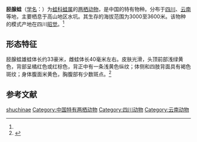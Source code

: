 {{Speciesbox
| name = 胫腺蛙
| status = LC
| status_system = IUCN3.1
| status_ref =<ref name=iucn>{{IUCN|authors=IUCN SSC Amphibian Specialist Group|year=2020|id=58716|title=''Rana shuchinae''|page =e.T58716A63865490|access-date=2022-01-18}}</ref>
| image = 
| genus = Rana
| species = shuchinae
| authority = ([[刘承钊|Liu]], 1950)<ref name='id4973'>{{cite web| url =http://www.bioinfo.cn/db05/BjdwSpecies.php?action=view&id=4973| title =胫腺侧褶蛙| work =《中国动物物种编目数据库》| publisher =中国科学院微生物研究所| author =中国科学院动物研究所| accessdate =2009-04-11| deadurl =yes| archiveurl =https://web.archive.org/web/20160305032918/http://www.bioinfo.cn/db05/BjdwSpecies.php?action=view&id=4973| archivedate =2016-03-05}}</ref>
| synonyms= 
*''Liuhurana shuchinae''
*''Hylarana shuchinae''
*''Pelophylax shuchinae''
}}

'''胫腺蛙'''（[[学名|学名]]：{{lang|la|''Rana shuchinae''}}）为[[蛙科|蛙科]][[蛙属|蛙属]]的[[两栖动物|两栖动物]]，是中国的特有物种。分布于[[四川|四川]]、[[云南|云南]]等地，主要栖息于高山地区水坑。其生存的海拔范围为3000至3600米。该物种的模式产地在四川[[昭觉|昭觉]]。<ref name='id4973'/>

==形态特征==
胫腺蛙雄蛙体长约33豪米，雌蛙体长40毫米左右。皮肤光滑，头顶前部浅绿黄色，背部呈橘红色或红棕色，背正中有一条浅黄色纵纹；体侧和四肢背面具有褐色斑纹；身体腹面米黄色，胸腹部有少数斑点。<ref name="中国两栖类">{{cite web|author1= 吴云鹤，卢宸祺|title=胫腺蛙|url=http://www.amphibiachina.org/species/333|website=中国两栖类|accessdate=2022-01-18}}</ref>
== 参考文献 ==
{{reflist}}

{{Wikispecies|Rana shuchinae}}
{{Taxonbar|from1=Q3016602|from2=Q15224738}}
{{amphibian-stub}}

[[Category:蛙屬|shuchinae]]
[[Category:中国特有两栖动物|Category:中国特有两栖动物]]
[[Category:四川动物|Category:四川动物]]
[[Category:云南动物|Category:云南动物]]